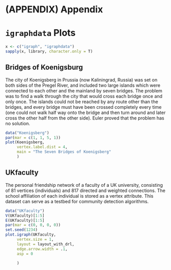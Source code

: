 # (APPENDIX) Appendix {-} 

# `igraphdata` Plots

```r
x <- c("igraph", "igraphdata")
sapply(x, library, character.only = T)

```

## Bridges of Koenigsburg

The city of Koenigsberg in Prussia (now Kaliningrad, Russia) was set on both sides of the Pregel River, and included two large islands which were connected to each other and the mainland by seven bridges. The problem was to find a walk through the city that would cross each bridge once and only once. The islands could not be reached by any route other than the bridges, and every bridge must have been crossed completely every time (one could not walk half way onto the bridge and then turn around and later cross the other half from the other side). Euler proved that the problem has no solution.


```r
data("Koenigsberg")
par(mar = c(1, 1, 5, 1))
plot(Koenigsberg,
     vertex.label.dist = 4,
     main = "The Seven Bridges of Koenigsberg"
     )
```


## UKfaculty

The personal friendship network of a faculty of a UK university, consisting of 81 vertices (individuals) and 817 directed and weighted connections. The school affiliation of each individual is stored as a vertex attribute. This dataset can serve as a testbed for community detection algorithms.


```r
data("UKfaculty")
V(UKfaculty)[1:5]
E(UKfaculty)[1:5]
par(mar = c(0, 0, 0, 0))
set.seed(1234)
plot.igraph(UKfaculty,
     vertex.size = 1,
     layout = layout_with_drl,
     edge.arrow.width = .1,
     asp = 0

     )
```

